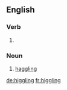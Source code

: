 ==English==

===Verb===
{{head|en|present participle}}

# {{present participle of|higgle|lang=en|nocat=1}}

===Noun===
{{en-noun}}

# [[haggling]]

[[de:higgling]]
[[fr:higgling]]